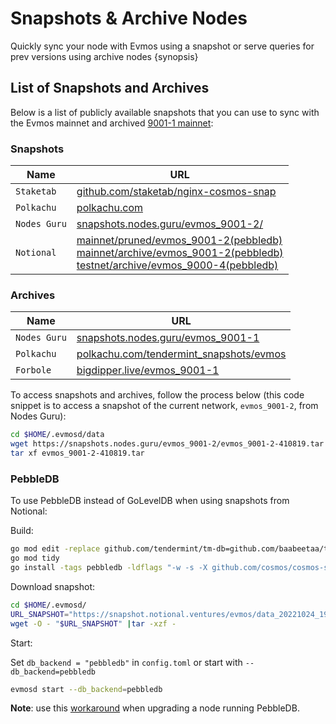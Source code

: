 # Snapshots & Archive Nodes

Quickly sync your node with Evmos using a snapshot or serve queries for prev versions using archive nodes {synopsis}

## List of Snapshots and Archives

Below is a list of publicly available snapshots that you can use to sync with the Evmos mainnet and
archived [9001-1 mainnet](https://github.com/evmos/mainnet/tree/main/evmos_9001-1):

<!-- markdown-link-check-disable -->

### Snapshots

| Name        | URL                                                                     |
| -------------|------------------------------------------------------------------------ |
| `Staketab`   | [github.com/staketab/nginx-cosmos-snap](https://github.com/staketab/nginx-cosmos-snap/blob/main/docs/evmos.md) |
| `Polkachu`   | [polkachu.com](https://www.polkachu.com/tendermint_snapshots/evmos)                   |
| `Nodes Guru` | [snapshots.nodes.guru/evmos_9001-2/](snapshots.nodes.guru/evmos_9001-2/)                   |
| `Notional`   | [mainnet/pruned/evmos_9001-2(pebbledb)](https://snapshot.notional.ventures/evmos/) <br /> [mainnet/archive/evmos_9001-2(pebbledb)](https://snapshot.notional.ventures/evmos-archive/) <br /> [testnet/archive/evmos_9000-4(pebbledb)](https://snapshot.notional.ventures/evmos-testnet-archive/)                   |

### Archives
<!-- markdown-link-check-disable -->

| Name           | URL                                                                             |
| ---------------|---------------------------------------------------------------------------------|
| `Nodes Guru`   | [snapshots.nodes.guru/evmos_9001-1](https://snapshots.nodes.guru/evmos_9001-1/)                                    |
| `Polkachu`     | [polkachu.com/tendermint_snapshots/evmos](https://www.polkachu.com/tendermint_snapshots/evmos)                           |
| `Forbole`      | [bigdipper.live/evmos_9001-1](https://s3.bigdipper.live.eu-central-1.linodeobjects.com/evmos_9001-1.tar.lz4) |

To access snapshots and archives, follow the process below (this code snippet is to access a snapshot of the current network, `evmos_9001-2`, from Nodes Guru):

```bash
cd $HOME/.evmosd/data
wget https://snapshots.nodes.guru/evmos_9001-2/evmos_9001-2-410819.tar
tar xf evmos_9001-2-410819.tar
```

### PebbleDB

To use PebbleDB instead of GoLevelDB when using snapshots from Notional:

Build:

```bash
go mod edit -replace github.com/tendermint/tm-db=github.com/baabeetaa/tm-db@pebble
go mod tidy
go install -tags pebbledb -ldflags "-w -s -X github.com/cosmos/cosmos-sdk/types.DBBackend=pebbledb" ./...
```

Download snapshot:

```bash
cd $HOME/.evmosd/
URL_SNAPSHOT="https://snapshot.notional.ventures/evmos/data_20221024_193254.tar.gz"
wget -O - "$URL_SNAPSHOT" |tar -xzf -
```

Start:

Set `db_backend = "pebbledb"` in `config.toml` or start with `--db_backend=pebbledb`

```bash
evmosd start --db_backend=pebbledb
```

**Note**: use this [workaround](https://github.com/notional-labs/cosmosia/blob/main/docs/pebbledb.md) when upgrading a node running PebbleDB.